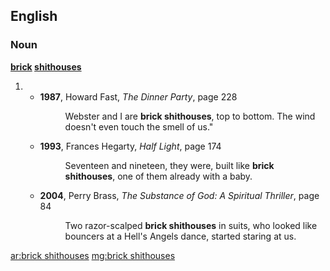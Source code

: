 ==English==

===Noun===
'''[[brick]] [[shithouses]]'''

#{{plural of|brick shithouse}}
#*'''1987''', Howard Fast, ''The Dinner Party'', page 228
#*:Webster and I are '''brick shithouses''', top to bottom. The wind doesn't even touch the smell of us."
#*'''1993''', Frances Hegarty, ''Half Light'', page 174
#*:Seventeen and nineteen, they were, built like '''brick shithouses''', one of them already with a baby.
#*'''2004''', Perry Brass, ''The Substance of God: A Spiritual Thriller'', page 84
#*:Two razor-scalped '''brick shithouses''' in suits, who looked like bouncers at a Hell's Angels dance, started staring at us.

[[ar:brick shithouses]]
[[mg:brick shithouses]]